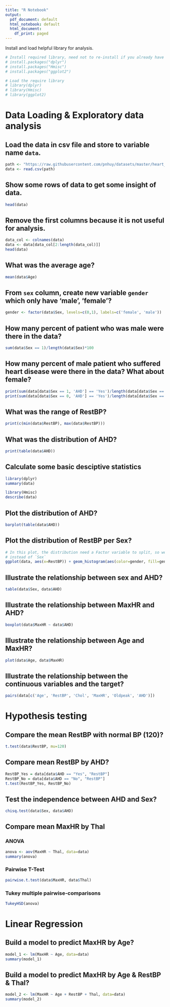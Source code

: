 ```yaml
---
title: "R Notebook"
output:
  pdf_document: default
  html_notebook: default
  html_document:
    df_print: paged
---
```


Install and load helpful library for analysis.
```r
# Install required library, need not to re-install if you already have
# install.packages("dplyr")
# install.packages("Hmisc")
# install.packages("ggplot2")

# Load the require library
# library(dplyr)
# library(Hmisc)
# library(ggplot2)
```



# Data Loading & Exploratory data analysis

## Load the data in csv file and store to variable name `data`.
```r
path <- "https://raw.githubusercontent.com/pnhuy/datasets/master/heart_uci/heart.csv"
data <- read.csv(path)
```

## Show some rows of data to get some insight of data.
```r
head(data)
```

## Remove the first columns because it is not useful for analysis.
```r
data_col <- colnames(data)
data <- data[data_col[2:length(data_col)]]
head(data)
```

## What was the average age?
```r
mean(data$Age)
```

## From `sex` column, create new variable `gender` which only have 'male', 'female'?
```r
gender <- factor(data$Sex, levels=c(0,1), labels=c('female', 'male'))
```


## How many percent of patient who was male were there in the data?
```r
sum(data$Sex == 1)/length(data$Sex)*100
```

## How many percent of male patient who suffered heart disease were there in the data? What about female?
```r
print(sum(data[data$Sex == 1, 'AHD'] == 'Yes')/length(data[data$Sex == 1, 'AHD']))
print(sum(data[data$Sex == 0, 'AHD'] == 'Yes')/length(data[data$Sex == 0, 'AHD']))
```

## What was the range of RestBP?
```r
print(c(min(data$RestBP), max(data$RestBP)))
```

## What was the distribution of AHD?
```r
print(table(data$AHD))
```

## Calculate some basic desciptive statistics
```r
library(dplyr)
summary(data)
```

```r
library(Hmisc)
describe(data)
```

## Plot the distribution of AHD?
```r
barplot(table(data$AHD))
```

## Plot the distribution of RestBP per Sex?
```r
# In this plot, the distribution need a Factor variable to split, so we input the `gender`
# instead of `Sex`
ggplot(data, aes(x=RestBP)) + geom_histogram(aes(color=gender, fill=gender), alpha=0.2)
```


## Illustrate the relationship between sex and AHD?
```r
table(data$Sex, data$AHD)
```

## Illustrate the relationship between MaxHR and AHD?
```r
boxplot(data$MaxHR ~ data$AHD)
```

## Illustrate the relationship between Age and MaxHR?
```r
plot(data$Age, data$MaxHR)
```

## Illustrate the relationship between the continuous variables and the target?
```r
pairs(data[c('Age', 'RestBP', 'Chol', 'MaxHR', 'Oldpeak', 'AHD')])
```

# Hypothesis testing

## Compare the mean RestBP with normal BP (120)?
```r
t.test(data$RestBP, mu=120)
```

## Compare mean RestBP by AHD?
```r
RestBP_Yes = data[data$AHD == "Yes", "RestBP"]
RestBP_No = data[data$AHD == "No", "RestBP"]
t.test(RestBP_Yes, RestBP_No)
```

## Test the independence between AHD and Sex?
```r
chisq.test(data$Sex, data$AHD)
```


## Compare mean MaxHR by Thal
### ANOVA
```r
anova <- aov(MaxHR ~ Thal, data=data)
summary(anova)
```

### Pairwise T-Test
```r
pairwise.t.test(data$MaxHR, data$Thal)
```


### Tukey multiple pairwise-comparisons
```r
TukeyHSD(anova)
```

# Linear Regression

## Build a model to predict MaxHR by Age?
```r
model_1 <- lm(MaxHR ~ Age, data=data)
summary(model_1)
```

## Build a model to predict MaxHR by Age & RestBP & Thal?
```r
model_2 <- lm(MaxHR ~ Age + RestBP + Thal, data=data)
summary(model_2)
```

